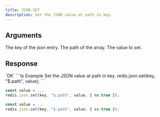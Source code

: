 ```yaml
---
title: JSON.SET
description: Set the JSON value at path in key.
---
```


## Arguments

<ParamField body="key" type="string" required>
    The key of the json entry.
</ParamField>
<ParamField body="path" type="string" default="$">
    The path of the array.
</ParamField>



<ParamField body="value" type="TValue" required>
    The value to set.
</ParamField>


## Response

<ResponseField type="OK" required>
`OK`
</ResponseField>

<RequestExample>
```ts Example
Set the JSON value at path in key.
redis.json.set(key, "$.path", value);
```

```ts NX
const value = ...
redis.json.set(key, "$.path", value, { nx:true });
```
```ts XX
const value = ...
redis.json.set(key, "$.path", value, { xx:true });
```
</RequestExample>
